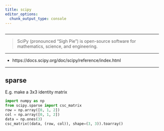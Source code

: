 ```yaml
---
title: scipy
editor_options: 
  chunk_output_type: console
---
```


```r
```

*********************************************************************

> SciPy (pronounced “Sigh Pie”) is open-source software for mathematics, science, and engineering.

*********************************************************************

* https://docs.scipy.org/doc/scipy/reference/index.html

*********************************************************************

## sparse

E.g. make a 3x3 identity matrix

```python
import numpy as np
from scipy.sparse import csc_matrix
row = np.array([0, 1, 2])
col = np.array([0, 1, 2])
data = np.ones(3)
csc_matrix((data, (row, col)), shape=(3, 3)).toarray()
```